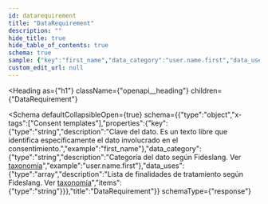 ```yaml
---
id: datarequirement
title: "DataRequirement"
description: ""
hide_title: true
hide_table_of_contents: true
schema: true
sample: {"key":"first_name","data_category":"user.name.first","data_uses":["string"]}
custom_edit_url: null
---
```



<Heading
  as={"h1"}
  className={"openapi__heading"}
  children={"DataRequirement"}
>
</Heading>





<Schema
	defaultCollapsibleOpen={true}
  schema={{"type":"object","x-tags":["Consent templates"],"properties":{"key":{"type":"string","description":"Clave del dato. Es un texto libre que identifica específicamente el dato involucrado en el consentimiento.","example":"first_name"},"data_category":{"type":"string","description":"Categoría del dato según Fideslang. Ver [taxonomía](/docs/integration-guide/main/taxonomy)","example":"user.name.first"},"data_uses":{"type":"array","description":"Lista de finalidades de tratamiento según Fideslang. Ver [taxonomía](/docs/integration-guide/main/taxonomy)","items":{"type":"string"}}},"title":"DataRequirement"}}
  schemaType={"response"}
>
  
</Schema>
            